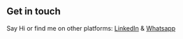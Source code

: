 ## Get in touch

Say Hi or find me on other platforms: [LinkedIn](https://www.linkedin.com/in/ashish140399/) & [Whatsapp](https://api.whatsapp.com/send?phone=+919582234772)
